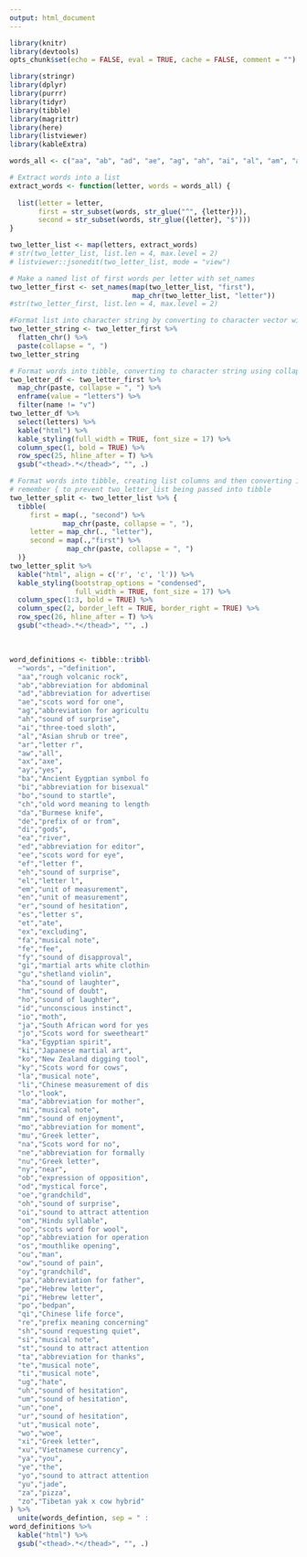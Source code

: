 ```yaml
---
output: html_document
---
```


<style>
  .col2 {
    columns: 2 200px;         /* number of columns and width in pixels*/
    -webkit-columns: 2 200px; /* chrome, safari */
    -moz-columns: 2 200px;    /* firefox */
  }
</style>

```r
library(knitr)
library(devtools)
opts_chunk$set(echo = FALSE, eval = TRUE, cache = FALSE, comment = "")
```

```r
library(stringr)
library(dplyr)
library(purrr)
library(tidyr)
library(tibble)
library(magrittr)
library(here)
library(listviewer)
library(kableExtra)
```

```r
words_all <- c("aa", "ab", "ad", "ae", "ag", "ah", "ai", "al", "am", "an", "ar", "as", "at", "aw", "ax", "ay", "ba", "be", "bi", "bo", "by", "ch", "da", "de", "di", "do", "ea", "ed", "ee", "ef", "eh", "el", "em", "en", "er", "es", "et", "ex", "fa", "fe", "fy", "gi", "go", "gu", "ha", "he", "hi", "hm", "ho", "id", "if", "in", "io", "is", "it", "ja", "jo", "ka", "ki", "ko", "ky", "la", "li", "lo", "ma", "me", "mi", "mm", "mo", "mu", "my", "na", "ne", "no", "nu", "ny", "ob", "od", "oe", "of", "oh", "oi", "om", "on", "oo", "op", "or", "os", "ou", "ow", "ox", "oy", "pa", "pe", "pi", "po", "qi", "re", "sh", "si", "so", "st", "ta", "te", "ti", "to", "ug", "uh", "um", "un", "up", "ur", "us", "ut", "we", "wo", "xi", "xu", "ya", "ye", "yo", "yu", "za", "zo")
```

```r
# Extract words into a list
extract_words <- function(letter, words = words_all) {
  
  list(letter = letter,
       first = str_subset(words, str_glue("^", {letter})),
       second = str_subset(words, str_glue({letter}, "$")))
}

two_letter_list <- map(letters, extract_words)
# str(two_letter_list, list.len = 4, max.level = 2)
# listviewer::jsonedit(two_letter_list, mode = "view")
```

```r
# Make a named list of first words per letter with set_names
two_letter_first <- set_names(map(two_letter_list, "first"), 
                              map_chr(two_letter_list, "letter"))
#str(two_letter_first, list.len = 4, max.level = 2)
```

```r
#Format list into character string by converting to character vector with flatten_chr and then character string with str_flatten
two_letter_string <- two_letter_first %>% 
  flatten_chr() %>% 
  paste(collapse = ", ")
two_letter_string
```

```r
# Format words into tibble, converting to character string using collapse and formatting into data frame using enframe
two_letter_df <- two_letter_first %>%
  map_chr(paste, collapse = ", ") %>% 
  enframe(value = "letters") %>% 
  filter(name != "v")
two_letter_df %>%
  select(letters) %>% 
  kable("html") %>%
  kable_styling(full_width = TRUE, font_size = 17) %>% 
  column_spec(1, bold = TRUE) %>% 
  row_spec(25, hline_after = T) %>% 
  gsub("<thead>.*</thead>", "", .)
```

```r
# Format words into tibble, creating list columns and then converting into character string using collapse
# remember { to prevent two_letter_list being passed into tibble
two_letter_split <- two_letter_list %>% {
  tibble(
     first = map(., "second") %>% 
             map_chr(paste, collapse = ", "),
     letter = map_chr(., "letter"),
     second = map(.,"first") %>% 
              map_chr(paste, collapse = ", ")
  )}
two_letter_split %>% 
  kable("html", align = c('r', 'c', 'l')) %>%
  kable_styling(bootstrap_options = "condensed", 
                full_width = TRUE, font_size = 17) %>% 
  column_spec(1:3, bold = TRUE) %>% 
  column_spec(2, border_left = TRUE, border_right = TRUE) %>% 
  row_spec(26, hline_after = T) %>% 
  gsub("<thead>.*</thead>", "", .)
```

<br / >
<div class="col2">
```r
word_definitions <- tibble::tribble(
  ~"words", ~"definition",
  "aa","rough volcanic rock",
  "ab","abbreviation for abdominal muscle",
  "ad","abbreviation for advertisement",
  "ae","scots word for one",
  "ag","abbreviation for agriculture",
  "ah","sound of surprise",
  "ai","three-toed sloth",
  "al","Asian shrub or tree",
  "ar","letter r",
  "aw","all",
  "ax","axe",
  "ay","yes",
  "ba","Ancient Eygptian symbol for soul",
  "bi","abbreviation for bisexual",
  "bo","sound to startle",
  "ch","old word meaning to lengthen",
  "da","Burmese knife",
  "de","prefix of or from",
  "di","gods",
  "ea","river",
  "ed","abbreviation for editor",
  "ee","scots word for eye",
  "ef","letter f",
  "eh","sound of surprise",
  "el","letter l",
  "em","unit of measurement",
  "en","unit of measurement",
  "er","sound of hesitation",
  "es","letter s",
  "et","ate",
  "ex","excluding",
  "fa","musical note",
  "fe","fee",
  "fy","sound of disapproval",
  "gi","martial arts white clothing",
  "gu","shetland violin",
  "ha","sound of laughter",
  "hm","sound of doubt",
  "ho","sound of laughter",
  "id","unconscious instinct",
  "io","moth",
  "ja","South African word for yes",
  "jo","Scots word for sweetheart",
  "ka","Egyptian spirit",
  "ki","Japanese martial art",
  "ko","New Zealand digging tool",
  "ky","Scots word for cows",
  "la","musical note",
  "li","Chinese measurement of distance",
  "lo","look",
  "ma","abbreviation for mother",
  "mi","musical note",
  "mm","sound of enjoyment",
  "mo","abbreviation for moment",
  "mu","Greek letter",
  "na","Scots word for no",
  "ne","abbreviation for formally known as",
  "nu","Greek letter",
  "ny","near",
  "ob","expression of opposition",
  "od","mystical force",
  "oe","grandchild",
  "oh","sound of surprise",
  "oi","sound to attract attention",
  "om","Hindu syllable",
  "oo","scots word for wool",
  "op","abbreviation for operation",
  "os","mouthlike opening",
  "ou","man",
  "ow","sound of pain",
  "oy","grandchild",
  "pa","abbreviation for father",
  "pe","Hebrew letter",
  "pi","Hebrew letter",
  "po","bedpan",
  "qi","Chinese life force",
  "re","prefix meaning concerning",
  "sh","sound requesting quiet",
  "si","musical note",
  "st","sound to attract attention",
  "ta","abbreviation for thanks",
  "te","musical note",
  "ti","musical note",
  "ug","hate",
  "uh","sound of hesitation",
  "um","sound of hesitation",
  "un","one",
  "ur","sound of hesitation",
  "ut","musical note",
  "wo","woe",
  "xi","Greek letter",
  "xu","Vietnamese currency",
  "ya","you",
  "ye","the",
  "yo","sound to attract attention",
  "yu","jade",
  "za","pizza",
  "zo","Tibetan yak x cow hybrid"
) %>% 
  unite(words_defintion, sep = " : ") 
word_definitions %>% 
  kable("html") %>%
  gsub("<thead>.*</thead>", "", .)
```
</div>

